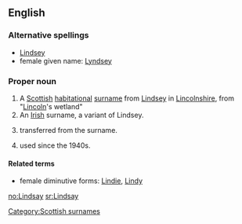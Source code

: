 ==English==

===Alternative spellings===
*[[Lindsey]]
*female given name: [[Lyndsey]]

===Proper noun===
{{en-proper noun}}

# A [[Scottish]] [[habitational]] [[surname]] from [[Lindsey]] in [[Lincolnshire]], from {{OE.}} "[[Lincoln]]'s wetland"
# An [[Irish]] surname, a variant of Lindsey.
# {{given name|male}} transferred from the surname.
# {{given name|female}} used since the 1940s.

====Related terms====
*female diminutive forms: [[Lindie]], [[Lindy]]

[[Category:Scottish surnames]]

[[no:Lindsay]]
[[sr:Lindsay]]